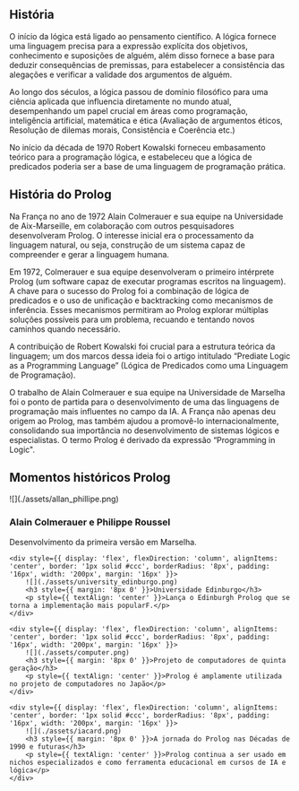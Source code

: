 
## História

O início da lógica está ligado ao pensamento científico. A lógica fornece uma linguagem precisa para a expressão explícita dos objetivos, conhecimento e suposições de alguém, além disso fornece a base para deduzir consequências de premissas, para estabelecer a consistência das alegações e verificar a validade dos argumentos de alguém.  

Ao longo dos séculos, a lógica passou de domínio filosófico para uma ciência aplicada que influencia diretamente no mundo atual, desempenhando um papel crucial em áreas como programação, inteligência artificial, matemática e ética (Avaliação de argumentos éticos, Resolução de dilemas morais, Consistência e Coerência etc.)  

No início da década de 1970 Robert Kowalski forneceu embasamento teórico para a programação lógica, e estabeleceu que a lógica de predicados poderia ser a base de uma linguagem de programação prática.

## História do Prolog

Na França no ano de 1972 Alain Colmerauer e sua equipe na Universidade de Aix-Marseille, em colaboração com outros pesquisadores desenvolveram Prolog. O interesse inicial era o processamento da linguagem natural, ou seja, construção de um sistema capaz de compreender e gerar a linguagem humana.  

Em 1972, Colmerauer e sua equipe desenvolveram o primeiro intérprete Prolog (um software capaz de executar programas escritos na linguagem). A chave para o sucesso do Prolog foi a combinação de lógica de predicados e o uso de unificação e backtracking como mecanismos de inferência. Esses mecanismos permitiram ao Prolog explorar múltiplas soluções possíveis para um problema, recuando e tentando novos caminhos quando necessário.  

A contribuição de Robert Kowalski foi crucial para a estrutura teórica da linguagem; um dos marcos dessa ideia foi o artigo intitulado “Prediate Logic as a Programming Language” (Lógica de Predicados como uma Linguagem de Programação).  

O trabalho de Alain Colmerauer e sua equipe na Universidade de Marselha foi o ponto de partida para o desenvolvimento de uma das linguagens de programação mais influentes no campo da IA. A França não apenas deu origem ao Prolog, mas também ajudou a promovê-lo internacionalmente, consolidando sua importância no desenvolvimento de sistemas lógicos e especialistas. O termo Prolog é derivado da expressão “Programming in Logic".

## Momentos históricos Prolog

<div style={{ display: 'flex', flexDirection: 'row', justifyContent: 'center'}}>
    <div style={{ display: 'flex', flexDirection: 'column', alignItems: 'center', border: '1px solid #ccc', borderRadius: '8px', padding: '16px', width: '200px', margin: '16px' }}>
        ![](./assets/allan_phillipe.png)
        <h3 style={{ margin: '8px 0' }}>Alain Colmerauer e Philippe Roussel</h3>
        <p style={{ textAlign: 'center' }}>Desenvolvimento da primeira versão em Marselha.</p>
    </div>

    <div style={{ display: 'flex', flexDirection: 'column', alignItems: 'center', border: '1px solid #ccc', borderRadius: '8px', padding: '16px', width: '200px', margin: '16px' }}>
        ![](./assets/university_edinburgo.png)
        <h3 style={{ margin: '8px 0' }}>Universidade Edinburgo</h3>
        <p style={{ textAlign: 'center' }}>Lança o Edinburgh Prolog que se torna a implementação mais popularF.</p>
    </div>

    <div style={{ display: 'flex', flexDirection: 'column', alignItems: 'center', border: '1px solid #ccc', borderRadius: '8px', padding: '16px', width: '200px', margin: '16px' }}>
        ![](./assets/computer.png)
        <h3 style={{ margin: '8px 0' }}>Projeto de computadores de quinta geração</h3>
        <p style={{ textAlign: 'center' }}>Prolog é amplamente utilizada no projeto de computadores no Japão</p>
    </div>

    <div style={{ display: 'flex', flexDirection: 'column', alignItems: 'center', border: '1px solid #ccc', borderRadius: '8px', padding: '16px', width: '200px', margin: '16px' }}>
        ![](./assets/iacard.png)
        <h3 style={{ margin: '8px 0' }}>A jornada do Prolog nas Décadas de 1990 e futuras</h3>
        <p style={{ textAlign: 'center' }}>Prolog continua a ser usado em nichos especializados e como ferramenta educacional em cursos de IA e lógica</p>
    </div>
</div>
